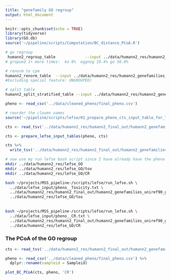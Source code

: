 ```yaml
---
title: "genefamily GO regroup"
output: html_document
---
```


```r
knitr::opts_chunk$set(echo = TRUE)
library(tidyverse)
library(GO.db)
source('~/pipeline/scripts/Computation/BC_distance_PCoA.R')
```

```bash
# go regroup
 humann2_regroup_table             --input ../data/humann2_res/humann2_genefamilies.tsv              --groups uniref90_go             --output ../data/humann2_res/humann2_genefamilies_uniref90_go.tsv
# gropued 1+ more times:  ko 8%  eggnog 19.4% go 56.8%

# renorm to cpm
humann2_renorm_table  --input ../data/humann2_res/humann2_genefamilies_uniref90_go.tsv -u cpm -s n --output ../data/humann2_res/humann2_genefamilies_uniref90_go_cpm.tsv
#Excluding special feature: UNGROUPED)

# split table
humann2_split_stratified_table --input ../data/humann2_res/humann2_genefamilies_uniref90_go_cpm.tsv --output ../data/humann2_res/humann2_final_out
```

```r
pheno <- read_csv('../data/cleaned_pheno/final_pheno.csv')

# reorder the cloumn names 
source('~/pipeline/scripts/lefse/01_prepare_pheno_cts_input_table_for_lefse_run.R')

cts <- read_tsv('../data/humann2_res/humann2_final_out/humann2_genefamilies_uniref90_go_cpm_unstratified.tsv')

cts <- prepare_lefse_input_tables(pheno, cts)

cts %>% 
  write_tsv('../data/humann2_res/humann2_final_out/humann2_genefamilies_uniref90_go_cpm_unstratified_reordered.tsv')
```

```bash
# now use my run lefse bash script since I have already have the pheno table out 
mkdir ../data/humann2_res/lefse_GO
mkdir ../data/humann2_res/lefse_GO/tox
mkdir ../data/humann2_res/lefse_GO/CR

bash ~/projects/MSS_pipeline-/scripts/lefse/run_lefse.sh \
  ../data/lefse_input/pheno__Toxicity.txt \
  ../data/humann2_res/humann2_final_out/humann2_genefamilies_uniref90_go_cpm_unstratified_reordered.tsv \
  ../data/humann2_res/lefse_GO/tox
  
  
bash ~/projects/MSS_pipeline-/scripts/lefse/run_lefse.sh \
  ../data/lefse_input/pheno__CR.txt \
  ../data/humann2_res/humann2_final_out/humann2_genefamilies_uniref90_go_cpm_unstratified_reordered.tsv \
  ../data/humann2_res/lefse_GO/CR
```

### The PCoA of the GO regroup 

```r
cts <- read_tsv('../data/humann2_res/humann2_final_out/humann2_genefamilies_uniref90_go_cpm_unstratified_reordered.tsv')

pheno <- read_csv('../data/cleaned_pheno/final_pheno.csv') %>% 
  dplyr::rename(sampleid = Sampleid)

plot_BC_PCoA(cts, pheno, 'CR')
```

